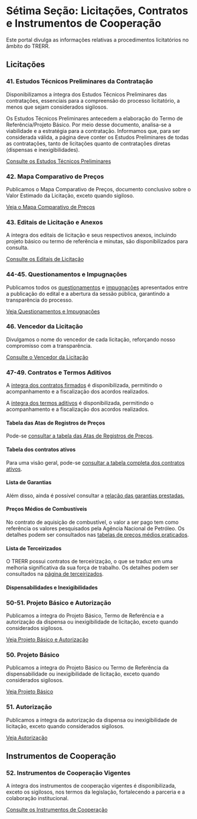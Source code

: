 # Sétima Seção: Licitações, Contratos e Instrumentos de Cooperação

Este portal divulga as informações relativas a procedimentos licitatórios no âmbito do TRERR.

## Licitações

### 41. Estudos Técnicos Preliminares da Contratação

Disponibilizamos a íntegra dos Estudos Técnicos Preliminares das contratações, essenciais para a compreensão do processo licitatório, a menos que sejam considerados sigilosos.

Os Estudos Técnicos Preliminares antecedem a elaboração do Termo de Referência/Projeto Básico. Por meio desse documento, analisa-se a viabilidade e a estratégia para a contratação. Informamos que, para ser considerada válida, a página deve conter os Estudos Preliminares de todas as contratações, tanto de licitações quanto de contratações diretas (dispensas e inexigibilidades).

[Consulte os Estudos Técnicos Preliminares](pagina.em.construcao.qmd)

### 42. Mapa Comparativo de Preços

Publicamos o Mapa Comparativo de Preços, documento conclusivo sobre o Valor Estimado da Licitação, exceto quando sigiloso.

[Veja o Mapa Comparativo de Preços](pagina.em.construcao.qmd)

### 43. Editais de Licitação e Anexos

A íntegra dos editais de licitação e seus respectivos anexos, incluindo projeto básico ou termo de referência e minutas, são disponibilizados para consulta.

[Consulte os Editais de Licitação](7.43.0.licitacoes.qmd)

### 44-45. Questionamentos e Impugnações

Publicamos todos os [questionamentos](pagina.em.construcao.qmd) e [impugnações](pagina.em.construcao.qmd)
 apresentados entre a publicação do edital e a abertura da sessão pública, garantindo a transparência do processo.

[Veja Questionamentos e Impugnações](pagina.em.construcao.qmd)

### 46. Vencedor da Licitação

Divulgamos o nome do vencedor de cada licitação, reforçando nosso compromisso com a transparência.

[Consulte o Vencedor da Licitação](pagina.em.construcao.qmd)

### 47-49. Contratos e Termos Aditivos

A [íntegra dos contratos firmados](7.47.0.integra.contratos.qmd) é disponibilizada, permitindo o acompanhamento e a fiscalização dos acordos realizados.

A [íntegra dos termos aditivos](7.47.0.integra.contratos.qmd) é disponibilizada, permitindo o acompanhamento e a fiscalização dos acordos realizados.

#### Tabela das Atas de Registros de Preços

Pode-se [consultar a tabela das Atas de Registros de Preços](7.47.4.atas.qmd).

#### Tabela dos contratos ativos

Para uma visão geral, pode-se [consultar a tabela completa dos contratos ativos](7.47.1.tabela.contratos.qmd).

#### Lista de Garantias

Além disso, ainda é possível consultar a [relação das garantias prestadas.](7.47.2.garantias.qmd)

#### Preços Médios de Combustíveis

No contrato de aquisição de combustível, o valor a ser pago tem como referência os valores pesquisados pela Agência Nacional de Petróleo. Os detalhes podem ser consultados nas [tabelas de preços médios praticados](7.47.3.combustiveis.qmd).

#### Lista de Terceirizados

O TRERR possui contratos de terceirização, o que se traduz em uma melhoria significativa da sua força de trabalho. Os detalhes podem ser consultados na [página de terceirizados](8.65.2.terceirizados.qmd).


#### Dispensabilidades e Inexigibilidades

### 50-51. Projeto Básico e Autorização

Publicamos a íntegra do Projeto Básico, Termo de Referência e a autorização da dispensa ou inexigibilidade de licitação, exceto quando considerados sigilosos.

[Veja Projeto Básico e Autorização](pagina.em.construcao.qmd)

### 50. Projeto Básico

Publicamos a íntegra do Projeto Básico ou Termo de Referência da dispensabilidade ou inexigibilidade de licitação, exceto quando considerados sigilosos.

[Veja Projeto Básico](pagina.em.construcao.qmd)

### 51. Autorização

Publicamos a íntegra da autorização da dispensa ou inexigibilidade de licitação, exceto quando considerados sigilosos.

[Veja Autorização](pagina.em.construcao.qmd)

## Instrumentos de Cooperação

### 52. Instrumentos de Cooperação Vigentes

A íntegra dos instrumentos de cooperação vigentes é disponibilizada, exceto os sigilosos, nos termos da legislação, fortalecendo a parceria e a colaboração institucional.

[Consulte os Instrumentos de Cooperação](pagina.em.construcao.qmd)
